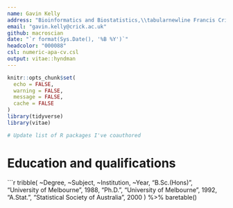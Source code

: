 ```yaml
---
name: Gavin Kelly
address: "Bioinformatics and Biostatistics,\\tabularnewline Francis Crick Institute, London UK."
email: "gavin.kelly@crick.ac.uk"
github: macroscian
date: "`r format(Sys.Date(), '%B %Y')`"
headcolor: "000088"
csl: numeric-apa-cv.csl
output: vitae::hyndman
---
```


```r
knitr::opts_chunk$set(
  echo = FALSE,
  warning = FALSE,
  message = FALSE,
  cache = FALSE
)
library(tidyverse)
library(vitae)

# Update list of R packages I've coauthored


```

# Education and qualifications

```r
tribble(
    ~Degree, ~Subject, ~Institution, ~Year,
    "B.Sc.(Hons)", "University of Melbourne", 1988,
    "Ph.D.", "University of Melbourne", 1992,
    "A.Stat.", "Statistical Society of Australia", 2000
  ) %>%
  baretable()
